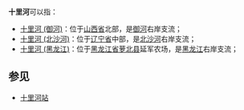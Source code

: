'''十里河'''可以指：
*[[十里河_(御河)|十里河 (御河)]]：位于[[山西省|山西省]]北部，是[[御河|御河]]右岸支流；
*[[十里河_(北沙河)|十里河 (北沙河)]]：位于[[辽宁省|辽宁省]]中部，是[[北沙河_(太子河)|北沙河]]右岸支流；
*[[十里河_(黑龙江)|十里河 (黑龙江)]]：位于[[黑龙江省|黑龙江省]][[萝北县|萝北县]]延军农场，是[[黑龙江|黑龙江]]右岸支流；

== 参见 ==
*[[十里河站|十里河站]]

{{disambig|cat=三字河名消歧义|S}}